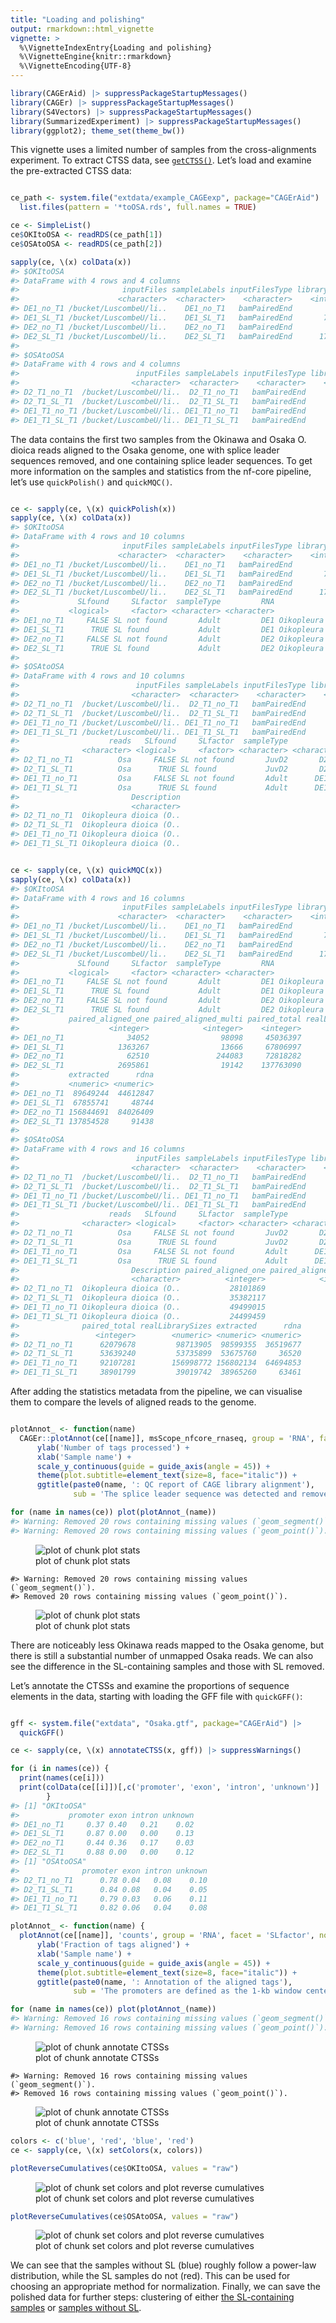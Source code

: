 ```yaml
---
title: "Loading and polishing"
output: rmarkdown::html_vignette
vignette: >
  %\VignetteIndexEntry{Loading and polishing}
  %\VignetteEngine{knitr::rmarkdown}
  %\VignetteEncoding{UTF-8}
---
```





```r
library(CAGErAid) |> suppressPackageStartupMessages()
library(CAGEr) |> suppressPackageStartupMessages()
library(S4Vectors) |> suppressPackageStartupMessages()
library(SummarizedExperiment) |> suppressPackageStartupMessages()
library(ggplot2); theme_set(theme_bw())
```

This vignette uses a limited number of samples from the cross-alignments experiment. To extract CTSS data, see [`getCTSS()`](https://rdrr.io/bioc/CAGEr/man/getCTSS.html). Let's load and examine the pre-extracted CTSS data:


```r

ce_path <- system.file("extdata/example_CAGEexp", package="CAGErAid") |>
  list.files(pattern = '*toOSA.rds', full.names = TRUE)

ce <- SimpleList()
ce$OKItoOSA <- readRDS(ce_path[1])
ce$OSAtoOSA <- readRDS(ce_path[2])

sapply(ce, \(x) colData(x))
#> $OKItoOSA
#> DataFrame with 4 rows and 4 columns
#>                       inputFiles sampleLabels inputFilesType librarySizes
#>                      <character>  <character>    <character>    <integer>
#> DE1_no_T1 /bucket/LuscombeU/li..    DE1_no_T1   bamPairedEnd         6691
#> DE1_SL_T1 /bucket/LuscombeU/li..    DE1_SL_T1   bamPairedEnd       793418
#> DE2_no_T1 /bucket/LuscombeU/li..    DE2_no_T1   bamPairedEnd        11081
#> DE2_SL_T1 /bucket/LuscombeU/li..    DE2_SL_T1   bamPairedEnd      1720055
#> 
#> $OSAtoOSA
#> DataFrame with 4 rows and 4 columns
#>                          inputFiles sampleLabels inputFilesType librarySizes
#>                         <character>  <character>    <character>    <integer>
#> D2_T1_no_T1  /bucket/LuscombeU/li..  D2_T1_no_T1   bamPairedEnd     15988506
#> D2_T1_SL_T1  /bucket/LuscombeU/li..  D2_T1_SL_T1   bamPairedEnd     19388358
#> DE1_T1_no_T1 /bucket/LuscombeU/li.. DE1_T1_no_T1   bamPairedEnd     23830411
#> DE1_T1_SL_T1 /bucket/LuscombeU/li.. DE1_T1_SL_T1   bamPairedEnd     14225646
```

The data contains the first two samples from the Okinawa and Osaka O. dioica reads aligned to the Osaka genome, one with splice leader sequences removed, and one containing splice leader sequences. To get more information on the samples and statistics from the nf-core pipeline, let's use `quickPolish()` and `quickMQC()`.


```r

ce <- sapply(ce, \(x) quickPolish(x))
sapply(ce, \(x) colData(x))
#> $OKItoOSA
#> DataFrame with 4 rows and 10 columns
#>                       inputFiles sampleLabels inputFilesType librarySizes       reads
#>                      <character>  <character>    <character>    <integer> <character>
#> DE1_no_T1 /bucket/LuscombeU/li..    DE1_no_T1   bamPairedEnd         6691         Oki
#> DE1_SL_T1 /bucket/LuscombeU/li..    DE1_SL_T1   bamPairedEnd       793418         Oki
#> DE2_no_T1 /bucket/LuscombeU/li..    DE2_no_T1   bamPairedEnd        11081         Oki
#> DE2_SL_T1 /bucket/LuscombeU/li..    DE2_SL_T1   bamPairedEnd      1720055         Oki
#>             SLfound     SLfactor  sampleType         RNA            Description
#>           <logical>     <factor> <character> <character>            <character>
#> DE1_no_T1     FALSE SL not found       Adult         DE1 Oikopleura dioica (O..
#> DE1_SL_T1      TRUE SL found           Adult         DE1 Oikopleura dioica (O..
#> DE2_no_T1     FALSE SL not found       Adult         DE2 Oikopleura dioica (O..
#> DE2_SL_T1      TRUE SL found           Adult         DE2 Oikopleura dioica (O..
#> 
#> $OSAtoOSA
#> DataFrame with 4 rows and 10 columns
#>                          inputFiles sampleLabels inputFilesType librarySizes
#>                         <character>  <character>    <character>    <integer>
#> D2_T1_no_T1  /bucket/LuscombeU/li..  D2_T1_no_T1   bamPairedEnd     15988506
#> D2_T1_SL_T1  /bucket/LuscombeU/li..  D2_T1_SL_T1   bamPairedEnd     19388358
#> DE1_T1_no_T1 /bucket/LuscombeU/li.. DE1_T1_no_T1   bamPairedEnd     23830411
#> DE1_T1_SL_T1 /bucket/LuscombeU/li.. DE1_T1_SL_T1   bamPairedEnd     14225646
#>                    reads   SLfound     SLfactor  sampleType         RNA
#>              <character> <logical>     <factor> <character> <character>
#> D2_T1_no_T1          Osa     FALSE SL not found       JuvD2       D2_T1
#> D2_T1_SL_T1          Osa      TRUE SL found           JuvD2       D2_T1
#> DE1_T1_no_T1         Osa     FALSE SL not found       Adult      DE1_T1
#> DE1_T1_SL_T1         Osa      TRUE SL found           Adult      DE1_T1
#>                         Description
#>                         <character>
#> D2_T1_no_T1  Oikopleura dioica (O..
#> D2_T1_SL_T1  Oikopleura dioica (O..
#> DE1_T1_no_T1 Oikopleura dioica (O..
#> DE1_T1_SL_T1 Oikopleura dioica (O..
```


```r

ce <- sapply(ce, \(x) quickMQC(x))
sapply(ce, \(x) colData(x))
#> $OKItoOSA
#> DataFrame with 4 rows and 16 columns
#>                       inputFiles sampleLabels inputFilesType librarySizes       reads
#>                      <character>  <character>    <character>    <integer> <character>
#> DE1_no_T1 /bucket/LuscombeU/li..    DE1_no_T1   bamPairedEnd         6691         Oki
#> DE1_SL_T1 /bucket/LuscombeU/li..    DE1_SL_T1   bamPairedEnd       793418         Oki
#> DE2_no_T1 /bucket/LuscombeU/li..    DE2_no_T1   bamPairedEnd        11081         Oki
#> DE2_SL_T1 /bucket/LuscombeU/li..    DE2_SL_T1   bamPairedEnd      1720055         Oki
#>             SLfound     SLfactor  sampleType         RNA            Description
#>           <logical>     <factor> <character> <character>            <character>
#> DE1_no_T1     FALSE SL not found       Adult         DE1 Oikopleura dioica (O..
#> DE1_SL_T1      TRUE SL found           Adult         DE1 Oikopleura dioica (O..
#> DE2_no_T1     FALSE SL not found       Adult         DE2 Oikopleura dioica (O..
#> DE2_SL_T1      TRUE SL found           Adult         DE2 Oikopleura dioica (O..
#>           paired_aligned_one paired_aligned_multi paired_total realLibrarySizes
#>                    <integer>            <integer>    <integer>        <numeric>
#> DE1_no_T1              34052                98098     45036397         89762138
#> DE1_SL_T1            1363267                13666     67806997         67956188
#> DE2_no_T1              62510               244083     72818282        157076012
#> DE2_SL_T1            2695861                19142    137763090        138124640
#>           extracted      rdna
#>           <numeric> <numeric>
#> DE1_no_T1  89649244  44612847
#> DE1_SL_T1  67855741     48744
#> DE2_no_T1 156844691  84026409
#> DE2_SL_T1 137854528     91438
#> 
#> $OSAtoOSA
#> DataFrame with 4 rows and 16 columns
#>                          inputFiles sampleLabels inputFilesType librarySizes
#>                         <character>  <character>    <character>    <integer>
#> D2_T1_no_T1  /bucket/LuscombeU/li..  D2_T1_no_T1   bamPairedEnd     15988506
#> D2_T1_SL_T1  /bucket/LuscombeU/li..  D2_T1_SL_T1   bamPairedEnd     19388358
#> DE1_T1_no_T1 /bucket/LuscombeU/li.. DE1_T1_no_T1   bamPairedEnd     23830411
#> DE1_T1_SL_T1 /bucket/LuscombeU/li.. DE1_T1_SL_T1   bamPairedEnd     14225646
#>                    reads   SLfound     SLfactor  sampleType         RNA
#>              <character> <logical>     <factor> <character> <character>
#> D2_T1_no_T1          Osa     FALSE SL not found       JuvD2       D2_T1
#> D2_T1_SL_T1          Osa      TRUE SL found           JuvD2       D2_T1
#> DE1_T1_no_T1         Osa     FALSE SL not found       Adult      DE1_T1
#> DE1_T1_SL_T1         Osa      TRUE SL found           Adult      DE1_T1
#>                         Description paired_aligned_one paired_aligned_multi
#>                         <character>          <integer>            <integer>
#> D2_T1_no_T1  Oikopleura dioica (O..           28101869               422201
#> D2_T1_SL_T1  Oikopleura dioica (O..           35382117               310598
#> DE1_T1_no_T1 Oikopleura dioica (O..           49499015               888382
#> DE1_T1_SL_T1 Oikopleura dioica (O..           24499459               181375
#>              paired_total realLibrarySizes extracted      rdna
#>                 <integer>        <numeric> <numeric> <numeric>
#> D2_T1_no_T1      62079678         98713905  98599355  36519677
#> D2_T1_SL_T1      53639240         53735899  53675760     36520
#> DE1_T1_no_T1     92107281        156998772 156802134  64694853
#> DE1_T1_SL_T1     38901799         39019742  38965260     63461
```

After adding the statistics metadata from the pipeline, we can visualise them to compare the levels of aligned reads to the genome.


```r

plotAnnot_ <- function(name)
  CAGEr::plotAnnot(ce[[name]], msScope_nfcore_rnaseq, group = 'RNA', facet = 'SLfactor', norm = FALSE) +
      ylab('Number of tags processed') +
      xlab('Sample name') +
      scale_y_continuous(guide = guide_axis(angle = 45)) +
      theme(plot.subtitle=element_text(size=8, face="italic")) +
      ggtitle(paste0(name, ': QC report of CAGE library alignment'),
              sub = 'The splice leader sequence was detected and removed before alignment')

for (name in names(ce)) plot(plotAnnot_(name))
#> Warning: Removed 20 rows containing missing values (`geom_segment()`).
#> Warning: Removed 20 rows containing missing values (`geom_point()`).
```

![plot of chunk plot stats](plot stats-1.png)

```
#> Warning: Removed 20 rows containing missing values (`geom_segment()`).
#> Removed 20 rows containing missing values (`geom_point()`).
```

![plot of chunk plot stats](plot stats-2.png)

There are noticeably less Okinawa reads mapped to the Osaka genome, but there is still a substantial number of unmapped Osaka reads. We can also see the difference in the SL-containing samples and those with SL removed.

Let's annotate the CTSSs and examine the proportions of sequence elements in the data, starting with loading the GFF file with `quickGFF()`:


```r

gff <- system.file("extdata", "Osaka.gtf", package="CAGErAid") |>
  quickGFF()

ce <- sapply(ce, \(x) annotateCTSS(x, gff)) |> suppressWarnings()

for (i in names(ce)) {
  print(names(ce[i]))
  print(colData(ce[[i]])[,c('promoter', 'exon', 'intron', 'unknown')] |> as.matrix() |> prop.table(1)  |> round(2))
        }
#> [1] "OKItoOSA"
#>           promoter exon intron unknown
#> DE1_no_T1     0.37 0.40   0.21    0.02
#> DE1_SL_T1     0.87 0.00   0.00    0.13
#> DE2_no_T1     0.44 0.36   0.17    0.03
#> DE2_SL_T1     0.88 0.00   0.00    0.12
#> [1] "OSAtoOSA"
#>              promoter exon intron unknown
#> D2_T1_no_T1      0.78 0.04   0.08    0.10
#> D2_T1_SL_T1      0.84 0.08   0.04    0.05
#> DE1_T1_no_T1     0.79 0.03   0.06    0.11
#> DE1_T1_SL_T1     0.82 0.06   0.04    0.08

plotAnnot_ <- function(name) {
  plotAnnot(ce[[name]], 'counts', group = 'RNA', facet = 'SLfactor', normalise = TRUE) +
      ylab('Fraction of tags aligned') +
      xlab('Sample name') +
      scale_y_continuous(guide = guide_axis(angle = 45)) +
      theme(plot.subtitle=element_text(size=8, face="italic")) +
      ggtitle(paste0(name, ': Annotation of the aligned tags'),
              sub = 'The promoters are defined as the 1-kb window centered on the transcript start site.')}

for (name in names(ce)) plot(plotAnnot_(name))
#> Warning: Removed 16 rows containing missing values (`geom_segment()`).
#> Warning: Removed 16 rows containing missing values (`geom_point()`).
```

![plot of chunk annotate CTSSs](annotate CTSSs-1.png)

```
#> Warning: Removed 16 rows containing missing values (`geom_segment()`).
#> Removed 16 rows containing missing values (`geom_point()`).
```

![plot of chunk annotate CTSSs](annotate CTSSs-2.png)


```r
colors <- c('blue', 'red', 'blue', 'red')
ce <- sapply(ce, \(x) setColors(x, colors))

plotReverseCumulatives(ce$OKItoOSA, values = "raw")
```

![plot of chunk set colors and plot reverse cumulatives](set colors and plot reverse cumulatives-1.png)

```r
plotReverseCumulatives(ce$OSAtoOSA, values = "raw")
```

![plot of chunk set colors and plot reverse cumulatives](set colors and plot reverse cumulatives-2.png)

We can see that the samples without SL (blue) roughly follow a power-law distribution, while the SL samples do not (red). This can be used for choosing an appropriate method for normalization. Finally, we can save the polished data for further steps: clustering of either [the SL-containing samples](vignettes/clustering_sl.Rmd) or [samples without SL](vignettes/clustering_no.Rmd).



